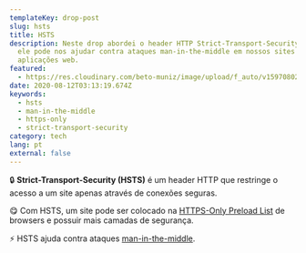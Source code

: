 ```yaml
---
templateKey: drop-post
slug: hsts
title: HSTS
description: Neste drop abordei o header HTTP Strict-Transport-Security e como
  ele pode nos ajudar contra ataques man-in-the-middle em nossos sites e
  aplicações web.
featured:
  - https://res.cloudinary.com/beto-muniz/image/upload/f_auto/v1597080246/hsts_lsr1fz.jpg
date: 2020-08-12T03:13:19.674Z
keywords:
  - hsts
  - man-in-the-middle
  - https-only
  - strict-transport-security
category: tech
lang: pt
external: false
---
```


<Drop>

🔒 **Strict-Transport-Security (HSTS)** é um header HTTP que restringe o acesso a um site apenas através de conexões seguras.

😋 Com HSTS, um site pode ser colocado na [HTTPS-Only Preload List](https://source.chromium.org/chromium/chromium/src/+/master:net/http/transport_security_state_static.json) de browsers e possuir mais camadas de segurança.

⚡️ HSTS ajuda contra ataques [man-in-the-middle](https://pt.wikipedia.org/wiki/Ataque_man-in-the-middle).

</Drop>